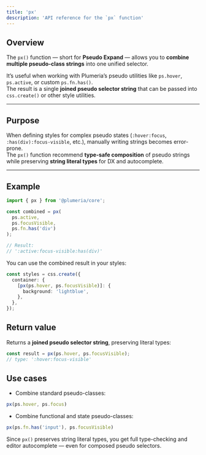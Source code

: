 ```yaml
---
title: 'px'
description: 'API reference for the `px` function'
---
```


## Overview

The `px()` function — short for **Pseudo Expand** — allows you to **combine multiple pseudo-class strings** into one unified selector.

It’s useful when working with Plumeria’s pseudo utilities like `ps.hover`, `ps.active`, or custom `ps.fn.has()`.  
The result is a single **joined pseudo selector string** that can be passed into `css.create()` or other style utilities.

---

## Purpose

When defining styles for complex pseudo states (`:hover:focus`, `:has(div):focus-visible`, etc.), manually writing strings becomes error-prone.  
The `px()` function recommend **type-safe composition** of pseudo strings while preserving **string literal types** for DX and autocomplete.

---

## Example

```ts title="TypeScript"
import { px } from '@plumeria/core';

const combined = px(
  ps.active,
  ps.focusVisible,
  ps.fn.has('div')
);

// Result:
// ':active:focus-visible:has(div)'
```

You can use the combined result in your styles:

```ts
const styles = css.create({
  container: {
    [px(ps.hover, ps.focusVisible)]: {
      background: 'lightblue',
    },
  },
});
```

## Return value

Returns a **joined pseudo selector string**, preserving literal types:
```ts
const result = px(ps.hover, ps.focusVisible);
// type: ':hover:focus-visible'
```

## Use cases

- Combine standard pseudo-classes:
```ts
px(ps.hover, ps.focus)
```
- Combine functional and state pseudo-classes:
```ts
px(ps.fn.has('input'), ps.focusVisible)
```

<Callout title="Type-safety benefit"> Since `px()` preserves string literal types, you get full type-checking and editor autocomplete — even for composed pseudo selectors. </Callout>